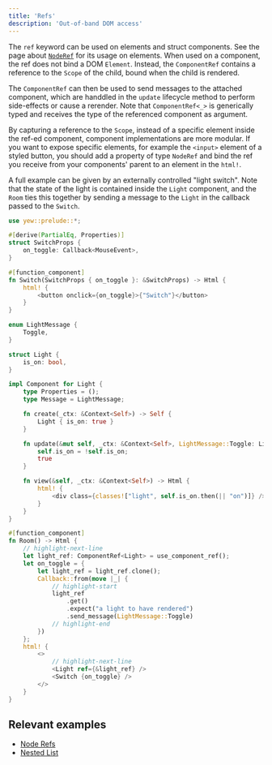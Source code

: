 ```yaml
---
title: 'Refs'
description: 'Out-of-band DOM access'
---
```


The `ref` keyword can be used on elements and struct components. See the page about [`NodeRef`](../../concepts/html/node-refs)
for its usage on elements. When used on a component, the ref does not bind a DOM `Element`. Instead,
the `ComponentRef` contains a reference to the `Scope` of the child, bound when the child is rendered.

The `ComponentRef` can then be used to send messages to the attached component, which are handdled in the `update`
lifecycle method to perform side-effects or cause a rerender. Note that `ComponentRef<_>` is generically typed
and receives the type of the referenced component as argument.

By capturing a reference to the `Scope`, instead of a specific element inside the ref-ed component, component implementations
are more modular. If you want to expose specific elements, for example the `<input>` element of a styled button, you should
add a property of type `NodeRef` and bind the ref you receive from your components' parent to an element in the `html!`.

A full example can be given by an externally controlled "light switch". Note that the state of the light
is contained inside the `Light` component, and the `Room` ties this together by sending a message to the
`Light` in the callback passed to the `Switch`.

```rust
use yew::prelude::*;

#[derive(PartialEq, Properties)]
struct SwitchProps {
    on_toggle: Callback<MouseEvent>,
}

#[function_component]
fn Switch(SwitchProps { on_toggle }: &SwitchProps) -> Html {
    html! {
        <button onclick={on_toggle}>{"Switch"}</button>
    }
}

enum LightMessage {
    Toggle,
}

struct Light {
    is_on: bool,
}

impl Component for Light {
    type Properties = ();
    type Message = LightMessage;

    fn create(_ctx: &Context<Self>) -> Self {
        Light { is_on: true }
    }

    fn update(&mut self, _ctx: &Context<Self>, LightMessage::Toggle: LightMessage) -> bool {
        self.is_on = !self.is_on;
        true
    }

    fn view(&self, _ctx: &Context<Self>) -> Html {
        html! {
            <div class={classes!["light", self.is_on.then(|| "on")]} />
        }
    }
}

#[function_component]
fn Room() -> Html {
    // highlight-next-line
    let light_ref: ComponentRef<Light> = use_component_ref();
    let on_toggle = {
        let light_ref = light_ref.clone();
        Callback::from(move |_| {
            // highlight-start
            light_ref
                .get()
                .expect("a light to have rendered")
                .send_message(LightMessage::Toggle)
            // highlight-end
        })
    };
    html! {
        <>
            // highlight-next-line
            <Light ref={&light_ref} />
            <Switch {on_toggle} />
        </>
    }
}
```

## Relevant examples

-   [Node Refs](https://github.com/yewstack/yew/tree/master/examples/node_refs)
-   [Nested List](https://github.com/yewstack/yew/tree/master/examples/nested_list)
